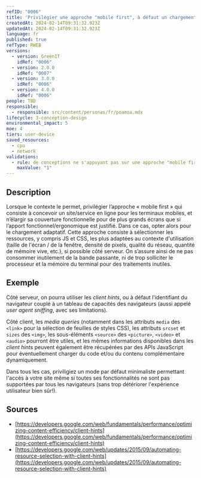 ```yaml
---
refID: "0006"
title: 'Privilégier une approche "mobile first", à défaut un chargement adaptatif'
createdAt: 2024-02-14T09:31:32.923Z
updatedAt: 2024-02-14T09:31:32.923Z
language: fr
published: true
refType: RWEB
versions:
  - version: GreenIT
    idRef: "0006"
  - version: 2.0.0
    idRef: "0007"
  - version: 3.0.0
    idRef: "0006"
  - version: 4.0.0
    idRef: "0006"
people: TBD
responsible:
  - responsible: src/content/personas/fr/poamoa.mdx
lifecycle: 3-conception-design
environmental_impact: 5
moe: 4
tiers: user-device
saved_resources:
  - cpu
  - network
validations:
  - rule: de conceptions ne s'appuyant pas sur une approche "mobile first"
    maxValue: "1"
---
```


## Description

Lorsque le contexte le permet, privilégier l’approche « mobile first » qui consiste à concevoir un site/service en ligne
pour les terminaux mobiles,
et n’élargir sa couverture fonctionnelle pour de plus grands écrans que si l’apport fonctionnel/ergonomique est justifié.
Dans ce cas, opter alors pour le chargement adaptatif.
Cette approche consiste à sélectionner les ressources, y compris JS et CSS, les plus adaptées au contexte d'utilisation (taille de l'écran / de la fenêtre, densité de pixels, qualité du réseau, quantité de mémoire vive, etc.), si possible côté serveur.
On s’assure ainsi de ne pas consommer inutilement de la bande passante,
ni de trop solliciter le processeur et la mémoire du terminal pour des traitements inutiles.

## Exemple

Côté serveur, on pourra utiliser les _client hints_, ou à défaut l'identifiant du navigateur couplé à un tableau de capacités des navigateurs (aussi appelé _user agent sniffing_, avec ses limitations).

Côté client, les _media queries_ (notamment dans les attributs `media` des `<link>` pour la sélection de feuilles de styles CSS), les attributs `srcset` et `sizes` des `<img>`, les sous-éléments `<source>` des `<picture>`, `<video>` et `<audio>` pourront être utiles, et les mêmes informations disponibles dans les _client hints_ peuvent également être récupérées par des APIs JavaScript pour éventuellement charger du code et/ou du contenu complémentaire dynamiquement.

Dans tous les cas, priviligiez un mode par défaut minimaliste permettant l'accès à votre site même si toutes ses fonctionnalités ne sont pas supportées par tous les navigateurs (sans trop détériorer l'expérience utilisateur bien sûr!).

## Sources

- [https://developers.google.com/web/fundamentals/performance/optimizing-content-efficiency/client-hints](https://developers.google.com/web/fundamentals/performance/optimizing-content-efficiency/client-hints)
- [https://developers.google.com/web/updates/2015/09/automating-resource-selection-with-client-hints](https://developers.google.com/web/updates/2015/09/automating-resource-selection-with-client-hints)
